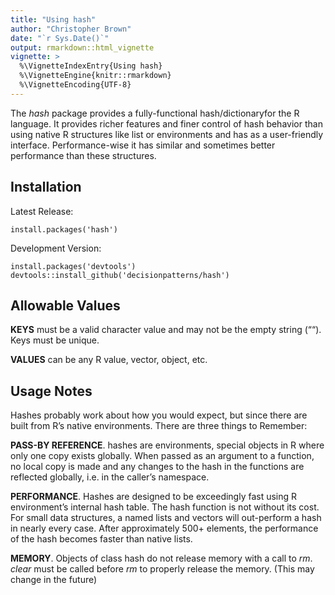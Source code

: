 ```yaml
---
title: "Using hash"
author: "Christopher Brown"
date: "`r Sys.Date()`"
output: rmarkdown::html_vignette
vignette: >
  %\VignetteIndexEntry{Using hash}
  %\VignetteEngine{knitr::rmarkdown}
  %\VignetteEncoding{UTF-8}
---
```



The *hash* package provides a fully-functional hash/dictionaryfor the R language. It provides richer features and finer control of hash behavior than using native R structures like list or environments and has as a user-friendly interface. Performance-wise it has similar and sometimes better performance than these structures. 


Installation
----

Latest Release:

    install.packages('hash')


Development Version:

    install.packages('devtools')
    devtools::install_github('decisionpatterns/hash')



Allowable Values  
----

**KEYS** must be a valid character value and may not be the empty string (""). Keys must be unique.

**VALUES** can be any R value, vector, object, etc. 


Usage Notes
----

Hashes probably work about how you would expect, but since there are built from R's native environments. There are three things to Remember:

**PASS-BY REFERENCE**. hashes are environments, special objects in R where only one copy exists globally. When passed as an argument to a function, no local copy is made and any changes to the hash in the functions are reflected globally, i.e. in the caller's namespace.

**PERFORMANCE**.  Hashes are designed to be exceedingly fast using R environment's internal hash table.  The hash function is not without its cost. For small data structures, a named lists and vectors will out-perform a hash in nearly every case. After approximately 500+ elements, the performance of the hash becomes faster than native lists.  

**MEMORY**. Objects of class hash do not release memory with a call to *rm*.  *clear* must be called before *rm* to properly
release the memory. (This may change in the future) 

